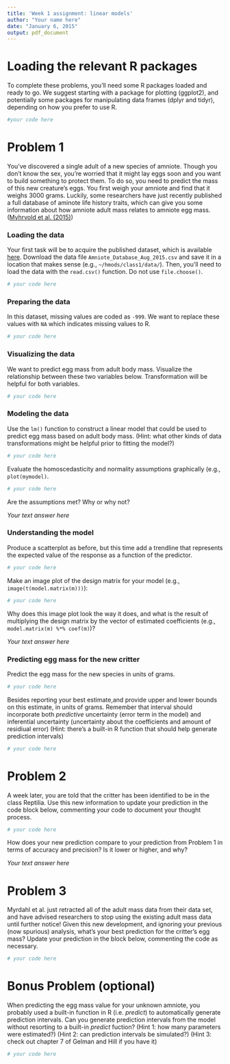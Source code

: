 ```yaml
---
title: 'Week 1 assignment: linear models'
author: "Your name here"
date: "January 6, 2015"
output: pdf_document
---
```


# Loading the relevant R packages

To complete these problems, you'll need some R packages loaded and ready to go.
We suggest starting with a package for plotting (ggplot2), and potentially some packages for manipulating data frames (dplyr and tidyr), depending on how you prefer to use R.

```r
#your code here
```

# Problem 1

You've discovered a single adult of a new species of amniote.
Though you don't know the sex, you're worried that it might lay eggs soon and you want to build something to protect them.
To do so, you need to predict the mass of this new creature's eggs.
You first weigh your amniote and find that it weighs 3000 grams.
Luckily, some researchers have just recently published a full database of aminote life history traits, which can give you some information about how amniote adult mass relates to amniote egg mass. ([Myhrvold et al. (2015)](http://www.esajournals.org/doi/abs/10.1890/15-0846R.1))

### Loading the data

Your first task will be to acquire the published dataset, which is available [here](http://www.esapubs.org/archive/ecol/E096/269/Data_Files/Amniote_Database_Aug_2015.csv).
Download the data file `Amniote_Database_Aug_2015.csv` and save it in a location that makes sense (e.g., `~/hmods/class1/data/`).
Then, you'll need to load the data with the `read.csv()` function.
Do not use `file.choose()`.

```r
# your code here
```

### Preparing the data

In this dataset, missing values are coded as `-999`.
We want to replace these values with `NA` which indicates missing values to R.

```r
# your code here
```

### Visualizing the data

We want to predict egg mass from adult body mass.
Visualize the relationship between these two variables below.
Transformation will be helpful for both variables.

```r
# your code here

```

### Modeling the data

Use the `lm()` function to construct a linear model that could be used to predict egg mass based on adult body mass.
(Hint: what other kinds of data transformations might be helpful prior to fitting the model?)

```r
# your code here

```

Evaluate the homoscedasticity and normality assumptions graphically (e.g., `plot(mymodel)`.

```r
# your code here

```

Are the assumptions met?
Why or why not?

*Your text answer here*

### Understanding the model

Produce a scatterplot as before, but this time add a trendline that represents the expected value of the response as a function of the predictor.

```r
# your code here
```

Make an image plot of the design matrix for your model (e.g., `image(t(model.matrix(m)))`):

```r
# your code here
```

Why does this image plot look the way it does, and what is the result of multiplying the design matrix by the vector of estimated coefficients (e.g., `model.matrix(m) %*% coef(m)`)?

*Your text answer here*

### Predicting egg mass for the new critter

Predict the egg mass for the new species in units of grams.

```r
# your code here
```
Besides reporting your best estimate,and provide upper and lower bounds on this estimate, in units of grams.
Remember that interval should incorporate both *predictive* uncertainty (error term in the model) and inferential uncertainty (uncertainty about the coefficients and amount of residiual error)
(Hint: there's a built-in R function that should help generate prediction intervals)

```r
# your code here
```

# Problem 2

A week later, you are told that the critter has been identified to be in the class Reptilia.
Use this new information to update your prediction in the code block below, commenting your code to document your thought process.

```r
# your code here
```

How does your new prediction compare to your prediction from Problem 1 in terms of accuracy and precision?
Is it lower or higher, and why?

*Your text answer here*

# Problem 3

Myrdahl et al. just retracted all of the adult mass data from their data set, and have advised researchers to stop using the existing adult mass data until further notice!
Given this new development, and ignoring your previous (now spurious) analysis, what's your best prediction for the critter's egg mass?
Update your prediction in the block below, commenting the code as necessary.

```r
# your code here
```
# Bonus Problem (optional)

When predicting the egg mass value for your unknown amniote, you probably used a built-in function in R (i.e. *predict*) to automatically generate prediction intervals.
Can you generate prediction intervals from the model without resorting to a built-in *predict* fuction?
(Hint 1: how many parameters were estimated?)
(Hint 2: can prediction intervals be simulated?)
(Hint 3: check out chapter 7 of Gelman and Hill if you have it)

```r
# your code here
```
